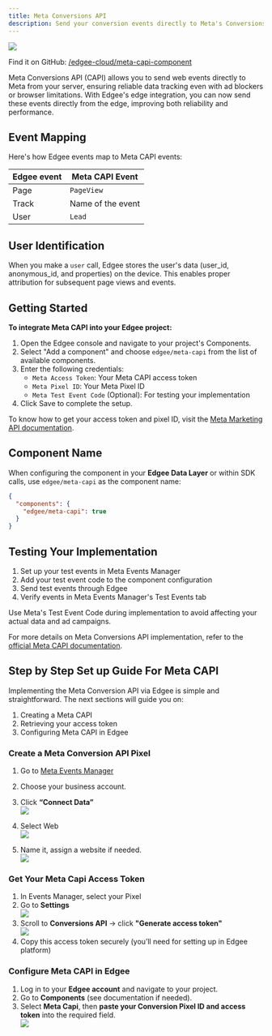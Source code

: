 ```yaml
---
title: Meta Conversions API
description: Send your conversion events directly to Meta's Conversions API (CAPI), **now at the edge**.
---
```


<img src="/images/banners/meta-capi.png" className="rounded-lg" noZoom />


<EdgeeSdk />

Find it on GitHub: [<Icon icon="github" iconType="solid" /> /edgee-cloud/meta-capi-component](https://github.com/edgee-cloud/meta-capi-component)

Meta Conversions API (CAPI) allows you to send web events directly to Meta from your server, ensuring reliable data tracking even with ad blockers or browser limitations. 
With Edgee's edge integration, you can now send these events directly from the edge, improving both reliability and performance.


## Event Mapping

Here's how Edgee events map to Meta CAPI events:

| Edgee event | Meta CAPI Event |
|-------------|----------------|
| Page        | `PageView`       |
| Track       | Name of the event |
| User        | `Lead`           |


## User Identification

When you make a `user` call, Edgee stores the user's data (user_id, anonymous_id, and properties) on the device. This enables proper attribution for subsequent page views and events.


## Getting Started

**To integrate Meta CAPI into your Edgee project:**

1. Open the Edgee console and navigate to your project's Components.
2. Select "Add a component" and choose `edgee/meta-capi` from the list of available components.
3. Enter the following credentials:
   - `Meta Access Token`: Your Meta CAPI access token
   - `Meta Pixel ID`: Your Meta Pixel ID
   - `Meta Test Event Code` (Optional): For testing your implementation
4. Click Save to complete the setup.

To know how to get your access token and pixel ID, visit the [Meta Marketing API documentation](https://developers.facebook.com/docs/marketing-api/conversions-api/get-started).

## Component Name

When configuring the component in your **Edgee Data Layer** or within SDK calls, use `edgee/meta-capi` as the component name:

```json
{
  "components": {
    "edgee/meta-capi": true
  }
}
```

## Testing Your Implementation

1. Set up your test events in Meta Events Manager
2. Add your test event code to the component configuration
3. Send test events through Edgee
4. Verify events in Meta Events Manager's Test Events tab

<Note>
  Use Meta's Test Event Code during implementation to avoid affecting your actual data and ad campaigns.
</Note>

For more details on Meta Conversions API implementation, refer to the 
[official Meta CAPI documentation](https://developers.facebook.com/docs/marketing-api/conversions-api/).



## Step by Step Set up Guide For Meta CAPI

Implementing the Meta Conversion API via Edgee is simple and straightforward. The next sections will guide you on:

1. Creating a Meta CAPI   
2. Retrieving your access token  
3. Configuring Meta CAPI in Edgee


### Create a Meta Conversion API Pixel

1. Go to [Meta Events Manager](https://www.facebook.com/events_manager2/list)  
2. Choose your business account.  
3. Click **“Connect Data”**   
        <img  src="/images/metacapi/connectdata.png"  />

4. Select Web   
      <img  src="/images/metacapi/connectiontype.png" />

5. Name it, assign a website if needed.  
      <img  src="/images/metacapi/dataset.png" />



### Get Your Meta Capi Access Token

1. In Events Manager, select your Pixel  
2. Go to **Settings**  
   <img  src="/images/metacapi/accesstoken.png" />
3. Scroll to **Conversions API** → click **"Generate access token"**  
   <img  src="/images/metacapi/createaccesstoken.png" />
4. Copy this access token securely (you’ll need for setting up in Edgee platform)  
   


### Configure Meta CAPI in Edgee

1. Log in to your **Edgee account** and navigate to your project.  
2. Go to **Components** (see documentation if needed).  
3. Select **Meta Capi**, then **paste your Conversion Pixel ID and access token** into the required field.  
   <img  src="/images/metacapi/edgeemetacapi.png" />


   
